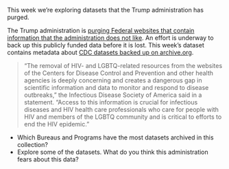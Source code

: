 This week we're exploring datasets that the Trump administration has purged. 

The Trump administration is [purging Federal websites that contain information that the administration does not like](https://www.npr.org/sections/shots-health-news/2025/01/31/nx-s1-5282274/trump-administration-purges-health-websites). 
An effort is underway to back up this publicly funded data before it is lost. 
This week's dataset contains metadata about [CDC datasets backed up on archive.org](https://archive.org/download/20250128-cdc-datasets).

> "The removal of HIV- and LGBTQ-related resources from the websites of the Centers for Disease Control and Prevention and other health agencies is deeply concerning and creates a dangerous gap in scientific information and data to monitor and respond to disease outbreaks," the Infectious Disease Society of America said in a statement. "Access to this information is crucial for infectious diseases and HIV health care professionals who care for people with HIV and members of the LGBTQ community and is critical to efforts to end the HIV epidemic."

- Which Bureaus and Programs have the most datasets archived in this collection?
- Explore some of the datasets. What do you think this administration fears about this data?
